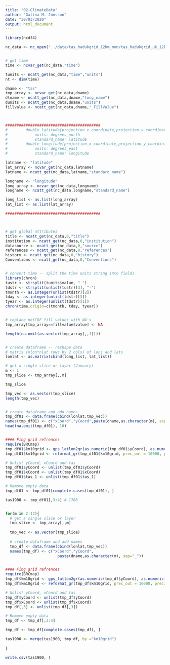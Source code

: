 ```yaml
---
title: "02-ClimateData"
author: "Galina M. Jönsson"
date: "30/03/2020"
output: html_document
---
```


```r
library(ncdf4)

nc_data <- nc_open('../data/tas_hadukgrid_12km_mon/tas_hadukgrid_uk_12km_mon_190001-190012.nc')


# get time
time <- ncvar_get(nc_data,"time")

tunits <- ncatt_get(nc_data,"time","units")
nt <- dim(time)

dname <- "tas"
tmp_array <- ncvar_get(nc_data,dname)
dlname <- ncatt_get(nc_data,dname,"long_name")
dunits <- ncatt_get(nc_data,dname,"units")
fillvalue <- ncatt_get(nc_data,dname,"_FillValue")



##########################################
#        double latitude[projection_x_coordinate,projection_y_coordinate]   (Contiguous storage)  
#            units: degrees_north
#            standard_name: latitude
#        double longitude[projection_x_coordinate,projection_y_coordinate]   (Contiguous storage)  
#            units: degrees_east
#            standard_name: longitude

latname <- "latitude"
lat_array <- ncvar_get(nc_data,latname)
latname <- ncatt_get(nc_data,latname,"standard_name")

longname <- "longitude"
long_array <- ncvar_get(nc_data,longname)
longname <- ncatt_get(nc_data,longname,"standard_name")

long_list <- as.list(long_array)
lat_list <- as.list(lat_array)

##########################################



# get global attributes
title <- ncatt_get(nc_data,0,"title")
institution <- ncatt_get(nc_data,0,"institution")
datasource <- ncatt_get(nc_data,0,"source")
references <- ncatt_get(nc_data,0,"references")
history <- ncatt_get(nc_data,0,"history")
Conventions <- ncatt_get(nc_data,0,"Conventions")


# convert time -- split the time units string into fields
library(chron)
tustr <- strsplit(tunits$value, " ")
tdstr <- strsplit(unlist(tustr)[3], "-")
tmonth <- as.integer(unlist(tdstr)[2])
tday <- as.integer(unlist(tdstr)[3])
tyear <- as.integer(unlist(tdstr)[1])
chron(time,origin=c(tmonth, tday, tyear))


# replace netCDF fill values with NA's
tmp_array[tmp_array==fillvalue$value] <- NA

length(na.omit(as.vector(tmp_array[,,1])))


# create dataframe -- reshape data
# matrix (nlon*nlat rows by 2 cols) of lons and lats
lonlat <- as.matrix(cbind(long_list, lat_list))

# get a single slice or layer (January)
m <- 1
tmp_slice <- tmp_array[,,m]

tmp_slice

tmp_vec <- as.vector(tmp_slice)
length(tmp_vec)


# create dataframe and add names
tmp_df01 <- data.frame(cbind(lonlat,tmp_vec))
names(tmp_df01) <- c("xCoord","yCoord",paste(dname,as.character(m), sep="_"))
head(na.omit(tmp_df01), 10)


#### Fing grid refrences
require(BRCmap)
tmp_df01$km10grid <- gps_latlon2gr(as.numeric(tmp_df01$yCoord), as.numeric(tmp_df01$xCoord), out_projection = "OSGB", return_type = "gr")
tmp_df01$km10grid <- reformat_gr(tmp_df01$km10grid, prec_out = 10000, precision = NULL, pad_gr = FALSE)

# Unlist yCoord, xCoord and tas
tmp_df01$yCoord <- unlist(tmp_df01$yCoord)
tmp_df01$xCoord <- unlist(tmp_df01$xCoord)
tmp_df01$tas_1 <- unlist(tmp_df01$tas_1)

# Remove empty data
tmp_df01 <- tmp_df01[complete.cases(tmp_df01), ]

tas1900 <- tmp_df01[,3:4] # 1708


for(m in 2:12){
  # get a single slice or layer
  tmp_slice <- tmp_array[,,m]
  
  tmp_vec <- as.vector(tmp_slice)
  
  # create dataframe and add names
  tmp_df <- data.frame(cbind(lonlat,tmp_vec))
  names(tmp_df) <- c("xCoord","yCoord",
                       paste(dname,as.character(m), sep="_"))


#### Fing grid refrences
require(BRCmap)
tmp_df$km10grid <- gps_latlon2gr(as.numeric(tmp_df$yCoord), as.numeric(tmp_df$xCoord), out_projection = "OSGB", return_type = "gr")
tmp_df$km10grid <- reformat_gr(tmp_df$km10grid, prec_out = 10000, precision = NULL, pad_gr = FALSE)

# Unlist yCoord, xCoord and tas
tmp_df$yCoord <- unlist(tmp_df$yCoord)
tmp_df$xCoord <- unlist(tmp_df$xCoord)
tmp_df[,3] <- unlist(tmp_df[,3])

# Remove empty data
tmp_df <- tmp_df[,3:4]

tmp_df <- tmp_df[complete.cases(tmp_df), ]

tas1900 <- merge(tas1900, tmp_df, by ="km10grid")
  
}

write.csv(tas1900, )

```





